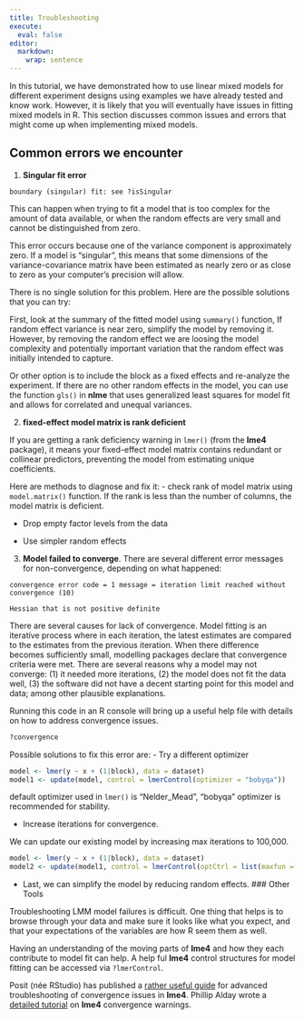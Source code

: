 ```yaml
---
title: Troubleshooting
execute: 
  eval: false
editor: 
  markdown: 
    wrap: sentence
---
```


In this tutorial, we have demonstrated how to use linear mixed models for different experiment designs using examples we have already tested and know work. However, it is likely that you will eventually have issues in fitting mixed models in R. This section discusses common issues and errors that might come up when implementing mixed models.

## Common errors we encounter

1. **Singular fit error** 


```boundary (singular) fit: see ?isSingular```

This can happen when trying to fit a model that is too complex for the amount of data available, or when the random effects are very small and cannot be distinguished from zero.

This error occurs because one of the variance component is approximately zero. If a model is "singular", this means that some dimensions of the variance-covariance matrix have been estimated as nearly zero or as close to zero as your computer's precision will allow. 

There is no single solution for this problem. Here are the possible solutions that you can try:

First, look at the summary of the fitted model using `summary()` function, If random effect variance is near zero, simplify the model by removing it. However, by removing the random effect we are loosing the model complexity and potentially important variation that the random effect was initially intended to capture.

Or other option is to include the block as a fixed effects and re-analyze the experiment. If there are no other random effects in the model, you can use the function `gls()` in **nlme** that uses generalized least squares for model fit and allows for correlated and unequal variances. 

2. **fixed-effect model matrix is rank deficient**

If you are getting a rank deficiency warning in `lmer()` (from the **lme4** package), it means your fixed-effect model matrix contains redundant or collinear predictors, preventing the model from estimating unique coefficients.

Here are methods to diagnose and fix it:
- check rank of model matrix using `model.matrix()` function. If the rank is less than the number of columns, the model matrix is deficient.

- Drop empty factor levels from the data 

- Use simpler random effects


3.  **Model failed to converge**. 
There are several different error messages for non-convergence, depending on what happened:

```convergence error code = 1 message = iteration limit reached without convergence (10)```


```Hessian that is not positive definite```

There are several causes for lack of convergence. Model fitting is an iterative process where in each iteration, the latest estimates are compared to the estimates from the previous iteration. When there difference becomes sufficiently small, modelling packages declare that convergence criteria were met. There are several reasons why a model may not converge: (1) it needed more iterations, (2) the model does not fit the data well, (3) the software did not have a decent starting point for this model and data; among other plausible explanations.

Running this code in an R console will bring up a useful help file with details on how to address convergence issues.

```r
?convergence
```

Possible solutions to fix this error are:
- Try a different optimizer
```r
model <- lmer(y ~ x + (1|block), data = dataset)
model1 <- update(model, control = lmerControl(optimizer = "bobyqa"))
```

default optimizer used in `lmer()` is "Nelder_Mead", "bobyqa" optimizer is recommended for stability. 

- Increase iterations for convergence.

We can update our existing model by increasing max iterations to 100,000. 
```r
model <- lmer(y ~ x + (1|block), data = dataset)
model2 <- update(model1, control = lmerControl(optCtrl = list(maxfun = 100000)))

```

- Last, we can simplify the model by reducing random effects. 
### Other Tools

Troubleshooting LMM model failures is difficult. One thing that helps is to browse through your data and make sure it looks like what you expect, and that your expectations of the variables are how R seem them as well. 



Having an understanding of the moving parts of **lme4** and how they each contribute to model fit can help. A help ful **lme4** control structures for model fitting can be accessed via `
?lmerControl`. 

Posit (née RStudio) has published a [rather useful guide](https://rstudio-pubs-static.s3.amazonaws.com/33653_57fc7b8e5d484c909b615d8633c01d51.html){.external target="_blank"} for advanced troubleshooting of convergence issues in **lme4**. Phillip Alday wrote a [detailed tutorial](https://rpubs.com/palday/lme4-singular-convergence){.external target="_blank"} on **lme4** convergence warnings. 

